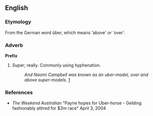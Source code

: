 ==English==

===Etymology===

From the German word über, which means 'above' or 'over'. 

===Adverb===
'''Prefix'''

# Super; really. Commonly using hyphenation. 
#: '' And Naomi Campbell was known as an uber-model, over and above super-models.'' [http://en.wikitionary.org/wiki/Uber#References]

===References===
*''The Weekend Australian'' "Payne hopes for Uber-horse - Gelding fashionably attired for $3m race" April 3, 2004